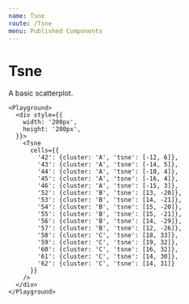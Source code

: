 ```yaml
---
name: Tsne
route: /Tsne
menu: Published Components
---
```



# Tsne

A basic scatterplot.

```
<Playground>
  <div style={{
    width: '200px',
    height: '200px',
  }}>
    <Tsne
      cells={{
        '42': {cluster: 'A', 'tsne': [-12, 6]},
        '43': {cluster: 'A', 'tsne': [-14, 5]},
        '44': {cluster: 'A', 'tsne': [-10, 4]},
        '45': {cluster: 'A', 'tsne': [-16, 4]},
        '46': {cluster: 'A', 'tsne': [-15, 3]},
        '52': {cluster: 'B', 'tsne': [13, -20]},
        '53': {cluster: 'B', 'tsne': [14, -21]},
        '54': {cluster: 'B', 'tsne': [15, -20]},
        '55': {cluster: 'B', 'tsne': [15, -21]},
        '56': {cluster: 'B', 'tsne': [14, -29]},
        '57': {cluster: 'B', 'tsne': [12, -26]},
        '58': {cluster: 'C', 'tsne': [18, 33]},
        '59': {cluster: 'C', 'tsne': [19, 32]},
        '60': {cluster: 'C', 'tsne': [16, 32]},
        '61': {cluster: 'C', 'tsne': [14, 30]},
        '62': {cluster: 'C', 'tsne': [14, 31]}
      }}
    />
  </div>
</Playground>
```
